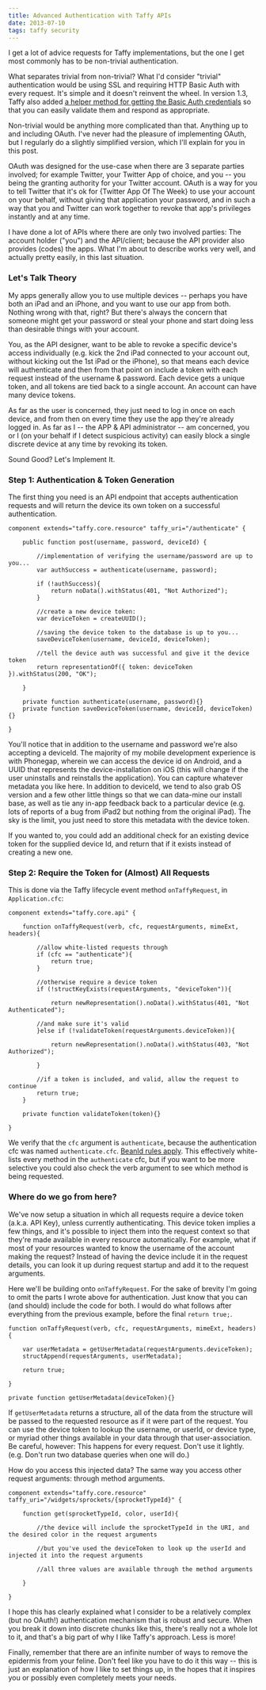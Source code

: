 ```yaml
---
title: Advanced Authentication with Taffy APIs
date: 2013-07-10
tags: taffy security
---
```


I get a lot of advice requests for Taffy implementations, but the one I get most commonly has to be non-trivial authentication.

What separates trivial from non-trivial? What I'd consider "trivial" authentication would be using SSL and requiring HTTP Basic Auth with every request. It's simple and it doesn't reinvent the wheel. In version 1.3, Taffy also added [a helper method for getting the Basic Auth credentials](http://docs.taffy.io/3.1.0#getbasicauthcredentials) so that you can easily validate them and respond as appropriate.

Non-trivial would be anything more complicated than that. Anything up to and including OAuth. I've never had the pleasure of implementing OAuth, but I regularly do a slightly simplified version, which I'll explain for you in this post.

OAuth was designed for the use-case when there are 3 separate parties involved; for example Twitter, your Twitter App of choice, and you -- you being the granting authority for your Twitter account. OAuth is a way for you to tell Twitter that it's ok for {Twitter App Of The Week} to use your account on your behalf, without giving that application your password, and in such a way that you and Twitter can work together to revoke that app's privileges instantly and at any time.

I have done a lot of APIs where there are only two involved parties: The account holder ("you") and the API/client; because the API provider also provides (codes) the apps. What I'm about to describe works very well, and actually pretty easily, in this last situation.

### Let's Talk Theory

My apps generally allow you to use multiple devices -- perhaps you have both an iPad and an iPhone, and you want to use our app from both. Nothing wrong with that, right? But there's always the concern that someone might get your password or steal your phone and start doing less than desirable things with your account.

You, as the API designer, want to be able to revoke a specific device's access individually (e.g. kick the 2nd iPad connected to your account out, without kicking out the 1st iPad or the iPhone), so that means each device will authenticate and then from that point on include a token with each request instead of the username & password. Each device gets a unique token, and all tokens are tied back to a single account. An account can have many device tokens.

As far as the user is concerned, they just need to log in once on each device, and from then on every time they use the app they're already logged in. As far as I -- the APP & API administrator -- am concerned, you or I (on your behalf if I detect suspicious activity) can easily block a single discrete device at any time by revoking its token.

Sound Good? Let's Implement It.

### Step 1: Authentication & Token Generation

The first thing you need is an API endpoint that accepts authentication requests and will return the device its own token on a successful authentication.

```
component extends="taffy.core.resource" taffy_uri="/authenticate" {

    public function post(username, password, deviceId) {

        //implementation of verifying the username/password are up to you...
        var authSuccess = authenticate(username, password);

        if (!authSuccess){
            return noData().withStatus(401, "Not Authorized");
        }

        //create a new device token:
        var deviceToken = createUUID();

        //saving the device token to the database is up to you...
        saveDeviceToken(username, deviceId, deviceToken);

        //tell the device auth was successful and give it the device token
        return representationOf({ token: deviceToken }).withStatus(200, "OK");

    }

    private function authenticate(username, password){}
    private function saveDeviceToken(username, deviceId, deviceToken){}

}
```

You'll notice that in addition to the username and password we're also accepting a deviceId. The majority of my mobile development experience is with Phonegap, wherein we can access the device id on Android, and a UUID that represents the device-installation on iOS (this will change if the user uninstalls and reinstalls the application). You can capture whatever metadata you like here. In addition to deviceId, we tend to also grab OS version and a few other little things so that we can data-mine our install base, as well as tie any in-app feedback back to a particular device (e.g. lots of reports of a bug from iPad2 but nothing from the original iPad). The sky is the limit, you just need to store this metadata with the device token.

If you wanted to, you could add an additional check for an existing device token for the supplied device Id, and return that if it exists instead of creating a new one.

### Step 2: Require the Token for (Almost) All Requests

This is done via the Taffy lifecycle event method `onTaffyRequest`, in `Application.cfc`:

```
component extends="taffy.core.api" {

    function onTaffyRequest(verb, cfc, requestArguments, mimeExt, headers){

        //allow white-listed requests through
        if (cfc == "authenticate"){
            return true;
        }

        //otherwise require a device token
        if (!structKeyExists(requestArguments, "deviceToken")){

            return newRepresentation().noData().withStatus(401, "Not Authenticated");

        //and make sure it's valid
        }else if (!validateToken(requestArguments.deviceToken)){

            return newRepresentation().noData().withStatus(403, "Not Authorized");

        }

        //if a token is included, and valid, allow the request to continue
        return true;
    }

    private function validateToken(token){}

}
```

We verify that the `cfc` argument is `authenticate`, because the authentication cfc was named `authenticate.cfc`. [BeanId rules apply](https://github.com/atuttle/Taffy/wiki/Organizing-your-resources-into-subfolders). This effectively white-lists every method in the `authenticate` cfc, but if you want to be more selective you could also check the verb argument to see which method is being requested.

### Where do we go from here?

We've now setup a situation in which all requests require a device token (a.k.a. API Key), unless currently authenticating. This device token implies a few things, and it's possible to inject them into the request context so that they're made available in every resource automatically. For example, what if most of your resources wanted to know the username of the account making the request? Instead of having the device include it in the request details, you can look it up during request startup and add it to the request arguments.

Here we'll be building onto `onTaffyRequest`. For the sake of brevity I'm going to omit the parts I wrote above for authentication. Just know that you can (and should) include the code for both. I would do what follows after everything from the previous example, before the final `return true;`.

```
function onTaffyRequest(verb, cfc, requestArguments, mimeExt, headers){

    var userMetadata = getUserMetadata(requestArguments.deviceToken);
    structAppend(requestArguments, userMetadata);

    return true;

}

private function getUserMetadata(deviceToken){}
```

If `getUserMetadata` returns a structure, all of the data from the structure will be passed to the requested resource as if it were part of the request. You can use the device token to lookup the username, or userId, or device type, or myriad other things available in your data through that user-association. Be careful, however: This happens for every request. Don't use it lightly. (e.g. Don't run two database queries when one will do.)

How do you access this injected data? The same way you access other request arguments: through method arguments.

```
component extends="taffy.core.resource" taffy_uri="/widgets/sprockets/{sprocketTypeId}" {

    function get(sprocketTypeId, color, userId){

        //the device will include the sprocketTypeId in the URI, and the desired color in the request arguments

        //but you've used the deviceToken to look up the userId and injected it into the request arguments

        //all three values are available through the method arguments

    }

}
```

I hope this has clearly explained what I consider to be a relatively complex (but no OAuth!) authentication mechanism that is robust and secure. When you break it down into discrete chunks like this, there's really not a whole lot to it, and that's a big part of why I like Taffy's approach. Less is more!

Finally, remember that there are an infinite number of ways to remove the epidermis from your feline. Don't feel like you have to do it this way -- this is just an explanation of how I like to set things up, in the hopes that it inspires you or possibly even completely meets your needs.
